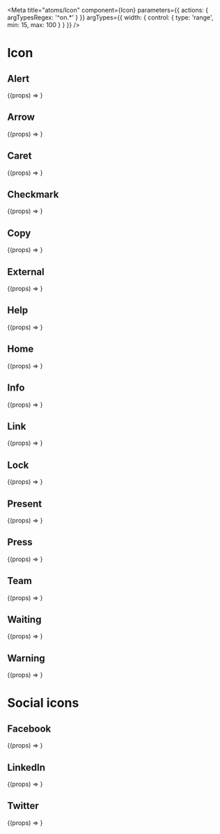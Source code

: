 

<Meta
  title="atoms/Icon"
  component={Icon}
  parameters={{ actions: { argTypesRegex: '^on.*' } }}
  argTypes={{
    width: {
      control: {
        type: 'range',
        min: 15,
        max: 100
      }
    }
  }}
/>

# Icon

## Alert

<Canvas>
  <Story name="Alert" args={{ width: 25, type: 'alert' }}>
    {(props) => <Icon {...props} />}
  </Story>
</Canvas>

## Arrow

<Canvas>
  <Story name="Arrow" args={{ width: 25, type: 'arrow' }}>
    {(props) => <Icon {...props} />}
  </Story>
</Canvas>

## Caret

<Canvas>
  <Story name="Caret" args={{ width: 25, type: 'caret' }}>
    {(props) => <Icon {...props} />}
  </Story>
</Canvas>

## Checkmark

<Canvas>
  <Story name="Checkmark" args={{ width: 25, type: 'checkmark' }}>
    {(props) => <Icon {...props} />}
  </Story>
</Canvas>

## Copy

<Canvas>
  <Story name="Copy" args={{ width: 25, type: 'copy' }}>
    {(props) => <Icon {...props} />}
  </Story>
</Canvas>

## External

<Canvas>
  <Story name="External" args={{ width: 25, type: 'external' }}>
    {(props) => <Icon {...props} />}
  </Story>
</Canvas>

## Help

<Canvas>
  <Story name="Help" args={{ width: 25, type: 'help' }}>
    {(props) => <Icon {...props} />}
  </Story>
</Canvas>

## Home

<Canvas>
  <Story name="Home" args={{ width: 25, type: 'home' }}>
    {(props) => <Icon {...props} />}
  </Story>
</Canvas>

## Info

<Canvas>
  <Story name="Info" args={{ width: 25, type: 'info' }}>
    {(props) => <Icon {...props} />}
  </Story>
</Canvas>

## Link

<Canvas>
  <Story name="Link" args={{ width: 25, type: 'link' }}>
    {(props) => <Icon {...props} />}
  </Story>
</Canvas>

## Lock

<Canvas>
  <Story name="Lock" args={{ width: 25, type: 'lock' }}>
    {(props) => <Icon {...props} />}
  </Story>
</Canvas>

## Present

<Canvas>
  <Story name="Present" args={{ width: 25, type: 'present' }}>
    {(props) => <Icon {...props} />}
  </Story>
</Canvas>

## Press

<Canvas>
  <Story name="Press" args={{ width: 25, type: 'press' }}>
    {(props) => <Icon {...props} />}
  </Story>
</Canvas>

## Team

<Canvas>
  <Story name="Team" args={{ width: 25, type: 'team' }}>
    {(props) => <Icon {...props} />}
  </Story>
</Canvas>

## Waiting

<Canvas>
  <Story name="Waiting" args={{ width: 25, type: 'waiting' }}>
    {(props) => <Icon {...props} />}
  </Story>
</Canvas>

## Warning

<Canvas>
  <Story name="Warning" args={{ width: 25, type: 'warning' }}>
    {(props) => <Icon {...props} />}
  </Story>
</Canvas>

# Social icons

## Facebook

<Canvas>
  <Story name="Facebook" args={{ width: 25, type: 'facebook' }}>
    {(props) => <Icon {...props} />}
  </Story>
</Canvas>

## LinkedIn

<Canvas>
  <Story name="LinkedIn" args={{ width: 25, type: 'linkedin' }}>
    {(props) => <Icon {...props} />}
  </Story>
</Canvas>

## Twitter

<Canvas>
  <Story name="Twitter" args={{ width: 25, type: 'twitter' }}>
    {(props) => <Icon {...props} />}
  </Story>
</Canvas>
